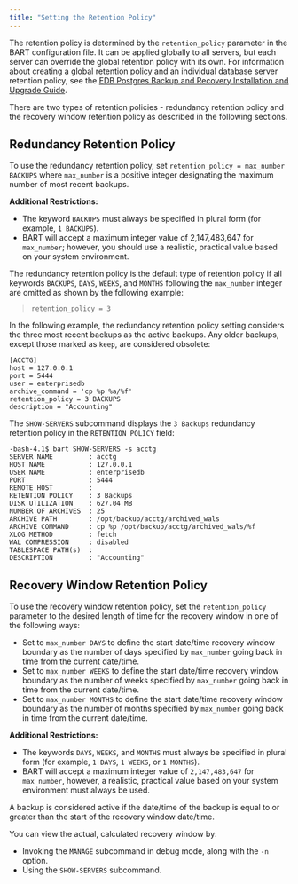 ```yaml
---
title: "Setting the Retention Policy"
---
```


<div id="setting_the_retention_policy" class="registered_link"></div>


The retention policy is determined by the `retention_policy` parameter in the BART configuration file. It can be applied globally to all servers, but each server can override the global retention policy with its own. For information about creating a global retention policy and an individual database server retention policy, see the [EDB Postgres Backup and Recovery Installation and Upgrade Guide](https://www.enterprisedb.com/edb-docs/).

There are two types of retention policies - redundancy retention policy and the recovery window retention policy as described in the following sections.

<div id="redundancy_retention_policy" class="registered_link"></div>

## Redundancy Retention Policy



To use the redundancy retention policy, set `retention_policy = max_number BACKUPS` where `max_number` is a positive integer designating the maximum number of most recent backups.

**Additional Restrictions:**

-   The keyword `BACKUPS` must always be specified in plural form (for example, `1 BACKUPS`).
-   BART will accept a maximum integer value of 2,147,483,647 for `max_number`; however, you should use a realistic, practical value based on your system environment.

The redundancy retention policy is the default type of retention policy if all keywords `BACKUPS`, `DAYS`, `WEEKS`, and `MONTHS` following the `max_number` integer are omitted as shown by the following example:

> `retention_policy = 3`

In the following example, the redundancy retention policy setting considers the three most recent backups as the active backups. Any older backups, except those marked as `keep`, are considered obsolete:

    [ACCTG]
    host = 127.0.0.1
    port = 5444
    user = enterprisedb
    archive_command = 'cp %p %a/%f'
    retention_policy = 3 BACKUPS
    description = "Accounting"

The `SHOW-SERVERS` subcommand displays the `3 Backups` redundancy retention policy in the `RETENTION POLICY` field:

    -bash-4.1$ bart SHOW-SERVERS -s acctg
    SERVER NAME         : acctg
    HOST NAME           : 127.0.0.1
    USER NAME           : enterprisedb
    PORT                : 5444
    REMOTE HOST         :
    RETENTION POLICY    : 3 Backups
    DISK UTILIZATION    : 627.04 MB
    NUMBER OF ARCHIVES  : 25
    ARCHIVE PATH        : /opt/backup/acctg/archived_wals
    ARCHIVE COMMAND     : cp %p /opt/backup/acctg/archived_wals/%f
    XLOG METHOD         : fetch
    WAL COMPRESSION     : disabled
    TABLESPACE PATH(s)  :
    DESCRIPTION         : "Accounting"

<div id="recovery_window_retention_policy" class="registered_link"></div>

## Recovery Window Retention Policy



To use the recovery window retention policy, set the `retention_policy` parameter to the desired length of time for the recovery window in one of the following ways:

-   Set to `max_number DAYS` to define the start date/time recovery window boundary as the number of days specified by `max_number` going back in time from the current date/time.
-   Set to `max_number WEEKS` to define the start date/time recovery window boundary as the number of weeks specified by `max_number` going back in time from the current date/time.
-   Set to `max_number MONTHS` to define the start date/time recovery window boundary as the number of months specified by `max_number` going back in time from the current date/time.

**Additional Restrictions:**

-   The keywords `DAYS`, `WEEKS`, and `MONTHS` must always be specified in plural form (for example, `1 DAYS`, `1 WEEKS`, or `1 MONTHS`).
-   BART will accept a maximum integer value of `2,147,483,647` for `max_number`, however, a realistic, practical value based on your system environment must always be used.

A backup is considered active if the date/time of the backup is equal to or greater than the start of the recovery window date/time.

You can view the actual, calculated recovery window by:

-   Invoking the `MANAGE` subcommand in debug mode, along with the `-n` option.
-   Using the `SHOW-SERVERS` subcommand.

